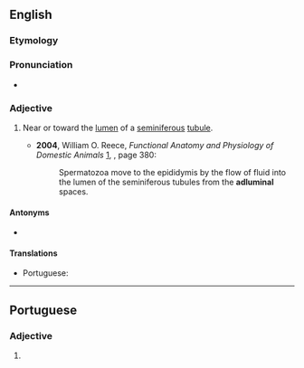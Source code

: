 ==English==

===Etymology===
{{prefix|en|ad|luminal}}

===Pronunciation===
* {{IPA|en|/ædˈlumɪnəl/}}

===Adjective===
{{en-adj|-}}

# {{lb|en|anatomy}} Near or toward the [[lumen]] of a [[seminiferous]] [[tubule]].
#* '''2004''', William O. Reece, ''Functional Anatomy and Physiology of Domestic Animals'' [http://books.google.com/books?id=gvt_qSsLobUC], {{ISBN|0781743338}}, page 380:
#*: Spermatozoa move to the epididymis by the flow of fluid into the lumen of the seminiferous tubules from the '''adluminal''' spaces.

====Antonyms====
* {{l|en|abluminal}}

====Translations====
{{trans-top|near or toward the lumen of a seminiferous tubule}}
* Portuguese: {{t|pt|adluminal}}
{{trans-mid}}
{{trans-bottom}}

----

==Portuguese==

===Adjective===
{{pt-adj|adlumina|l}}

# {{lb|pt|anatomy}} {{l|en|adluminal}} {{gloss|near or toward the lumen of a seminiferous tubule}}